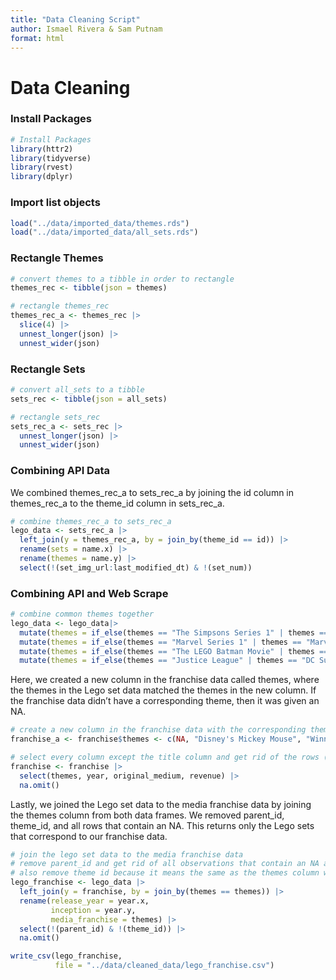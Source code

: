 ```yaml
---
title: "Data Cleaning Script"
author: Ismael Rivera & Sam Putnam
format: html
---
```


# Data Cleaning

### Install Packages

```r

# Install Packages
library(httr2)
library(tidyverse)
library(rvest)
library(dplyr)
```

### Import list objects

```r
load("../data/imported_data/themes.rds")
load("../data/imported_data/all_sets.rds")
```

### Rectangle Themes

```r

# convert themes to a tibble in order to rectangle
themes_rec <- tibble(json = themes)

# rectangle themes_rec
themes_rec_a <- themes_rec |>
  slice(4) |>
  unnest_longer(json) |>
  unnest_wider(json)
```

### Rectangle Sets

```r

# convert all_sets to a tibble
sets_rec <- tibble(json = all_sets)

# rectangle sets_rec
sets_rec_a <- sets_rec |>
  unnest_longer(json) |>
  unnest_wider(json)
```

### Combining API Data

We combined themes_rec_a to sets_rec_a by joining the id column in themes_rec_a to the theme_id column in sets_rec_a.

```r

# combine themes_rec_a to sets_rec_a 
lego_data <- sets_rec_a |>
  left_join(y = themes_rec_a, by = join_by(theme_id == id)) |>
  rename(sets = name.x) |>
  rename(themes = name.y) |>
  select(!(set_img_url:last_modified_dt) & !(set_num))
```

### Combining API and Web Scrape

```r

# combine common themes together
lego_data <- lego_data|>
  mutate(themes = if_else(themes == "The Simpsons Series 1" | themes == "The Simpsons Series 2", "The Simpsons", themes)) |>
  mutate(themes = if_else(themes == "Marvel Series 1" | themes == "Marvel Series 2" | themes == "Marvel Super Heroes" | themes == "Super Heroes Marvel", "Marvel", themes)) |>
  mutate(themes = if_else(themes == "The LEGO Batman Movie" | themes == "The LEGO Batman Movie Series 1" | themes == "The LEGO Batman Movie Series 2", "Batman", themes)) |>
  mutate(themes = if_else(themes == "Justice League" | themes == "DC Super Heroes" | themes == "Superman", "DC Comics", themes))

```

Here, we created a new column in the franchise data called themes, where the themes in the Lego set data matched the themes in the new column. If the franchise data didn't have a corresponding theme, then it was given an NA.

```r

# create a new column in the franchise data with the corresponding theme to the lego data (or NA)
franchise_a <- franchise$themes <- c(NA, "Disney's Mickey Mouse", "Winnie the Pooh", "Star Wars", "Disney Princess", NA, "Harry Potter", NA, "Marvel", NA, "Batman", NA, "Spider-Man", NA, NA, "Cars", NA, "Teenage Mutant Ninja Turtles", "Looney Tunes", "Dora the Explorer", NA, NA, "Toy Story", NA, NA, NA, "Avengers", "Frozen", NA, "SpongeBob SquarePants", "Minions", NA, NA, NA, NA, NA, NA, "Angry Birds", "Thomas & Friends", "Jurassic World", NA, NA, "Super Mario", NA, "Pirates of the Caribbean", "Ben 10", "DC Comics", "The Muppets", NA, NA, NA, "X-Men", NA, "The Lord of the Rings", NA, NA, NA, NA, "Avatar", "Sonic The Hedgehog", NA, NA, NA, NA, NA, "Bob the Builder", NA, "The Simpsons", "Scooby-Doo", NA, NA, NA, NA, "Minecraft", NA, NA, NA, NA, NA, NA, NA, NA, NA, NA, NA, NA, NA, NA, NA, "Iron Man", NA, NA, "Indiana Jones", NA, NA, "The Powerpuff Girls", NA, NA, NA, NA, NA, NA, NA, NA, NA, NA, NA, "Guardians of the Galaxy", NA, NA, NA, NA, NA, NA, NA, NA, NA, "Ghostbusters", NA, NA, NA)
```

```r

# select every column except the title column and get rid of the rows (media franchises) that don't have a lego theme
franchise <- franchise |>
  select(themes, year, original_medium, revenue) |>
  na.omit()
```

Lastly, we joined the Lego set data to the media franchise data by joining the themes column from both data frames. We removed parent_id, theme_id, and all rows that contain an NA. This returns only the Lego sets that correspond to our franchise data.

```r

# join the lego set data to the media franchise data
# remove parent_id and get rid of all observations that contain an NA as this will only give us lego sets that correspond to the media franchises
# also remove theme id because it means the same as the themes column which is now renamed as media_franchise
lego_franchise <- lego_data |>
  left_join(y = franchise, by = join_by(themes == themes)) |>
  rename(release_year = year.x,
         inception = year.y,
         media_franchise = themes) |>
  select(!(parent_id) & !(theme_id)) |>
  na.omit()
```

```r

write_csv(lego_franchise,
          file = "../data/cleaned_data/lego_franchise.csv")
```
